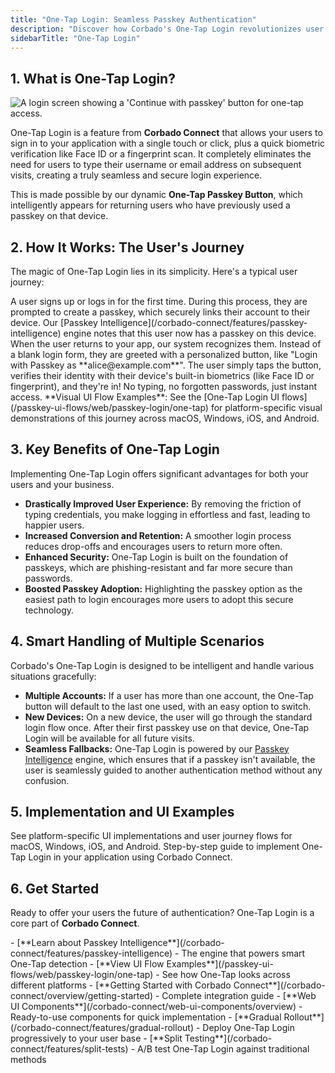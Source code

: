 ```yaml
---
title: "One-Tap Login: Seamless Passkey Authentication"
description: "Discover how Corbado's One-Tap Login revolutionizes user authentication with a single touch, boosting security and user experience. No more usernames!"
sidebarTitle: "One-Tap Login"
---
```



<CognitoDemo />

## 1. What is One-Tap Login?

<Frame>
    <img noZoom src="/images/corbado-connect/one-tap-login.webp" alt="A login screen showing a 'Continue with passkey' button for one-tap access." />
</Frame>

One-Tap Login is a feature from **Corbado Connect** that allows your users to sign in to your application with a single touch or click, plus a quick biometric verification like Face ID or a fingerprint scan. It completely eliminates the need for users to type their username or email address on subsequent visits, creating a truly seamless and secure login experience.

This is made possible by our dynamic **One-Tap Passkey Button**, which intelligently appears for returning users who have previously used a passkey on that device.

## 2. How It Works: The User's Journey

The magic of One-Tap Login lies in its simplicity. Here's a typical user journey:

<Steps>
<Step title="First Interaction: Creating a Passkey">
A user signs up or logs in for the first time. During this process, they are prompted to create a passkey, which securely links their account to their device. Our [Passkey Intelligence](/corbado-connect/features/passkey-intelligence) engine notes that this user now has a passkey on this device.
</Step>
<Step title="The Return: One-Tap Login Appears">
When the user returns to your app, our system recognizes them. Instead of a blank login form, they are greeted with a personalized button, like "Login with Passkey as **alice@example.com**".
</Step>
<Step title="Instant Access: The Tap">
The user simply taps the button, verifies their identity with their device's built-in biometrics (like Face ID or fingerprint), and they're in! No typing, no forgotten passwords, just instant access.
</Step>
</Steps>

<Tip>
**Visual UI Flow Examples**: See the [One-Tap Login UI flows](/passkey-ui-flows/web/passkey-login/one-tap) for platform-specific visual demonstrations of this journey across macOS, Windows, iOS, and Android.
</Tip>

## 3. Key Benefits of One-Tap Login

Implementing One-Tap Login offers significant advantages for both your users and your business.

-   **Drastically Improved User Experience:** By removing the friction of typing credentials, you make logging in effortless and fast, leading to happier users.
-   **Increased Conversion and Retention:** A smoother login process reduces drop-offs and encourages users to return more often.
-   **Enhanced Security:** One-Tap Login is built on the foundation of passkeys, which are phishing-resistant and far more secure than passwords.
-   **Boosted Passkey Adoption:** Highlighting the passkey option as the easiest path to login encourages more users to adopt this secure technology.

## 4. Smart Handling of Multiple Scenarios

Corbado's One-Tap Login is designed to be intelligent and handle various situations gracefully:

-   **Multiple Accounts:** If a user has more than one account, the One-Tap button will default to the last one used, with an easy option to switch.
-   **New Devices:** On a new device, the user will go through the standard login flow once. After their first passkey use on that device, One-Tap Login will be available for all future visits.
-   **Seamless Fallbacks:** One-Tap Login is powered by our [Passkey Intelligence](/corbado-connect/features/passkey-intelligence) engine, which ensures that if a passkey isn't available, the user is seamlessly guided to another authentication method without any confusion.

## 5. Implementation and UI Examples

<CardGroup cols={2}>
<Card title="Visual UI Flows" icon="mobile" href="/passkey-ui-flows/web/passkey-login/one-tap">
    See platform-specific UI implementations and user journey flows for macOS, Windows, iOS, and Android.
</Card>

<Card title="Integration Guide" icon="code" href="/corbado-connect/overview/getting-started">
    Step-by-step guide to implement One-Tap Login in your application using Corbado Connect.
</Card>
</CardGroup>

## 6. Get Started

Ready to offer your users the future of authentication? One-Tap Login is a core part of **Corbado Connect**.

<Steps>
<Step title="Explore the Technology">
- [**Learn about Passkey Intelligence**](/corbado-connect/features/passkey-intelligence) - The engine that powers smart One-Tap detection
- [**View UI Flow Examples**](/passkey-ui-flows/web/passkey-login/one-tap) - See how One-Tap looks across different platforms
</Step>

<Step title="Start Implementation">
- [**Getting Started with Corbado Connect**](/corbado-connect/overview/getting-started) - Complete integration guide
- [**Web UI Components**](/corbado-connect/web-ui-components/overview) - Ready-to-use components for quick implementation
</Step>

<Step title="Advanced Features">
- [**Gradual Rollout**](/corbado-connect/features/gradual-rollout) - Deploy One-Tap Login progressively to your user base
- [**Split Testing**](/corbado-connect/features/split-tests) - A/B test One-Tap Login against traditional methods
</Step>
</Steps> 